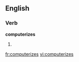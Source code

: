 
==English==

===Verb===
'''computerizes'''

# {{third-person singular of|[[computerize]]}}

[[fr:computerizes]]
[[vi:computerizes]]